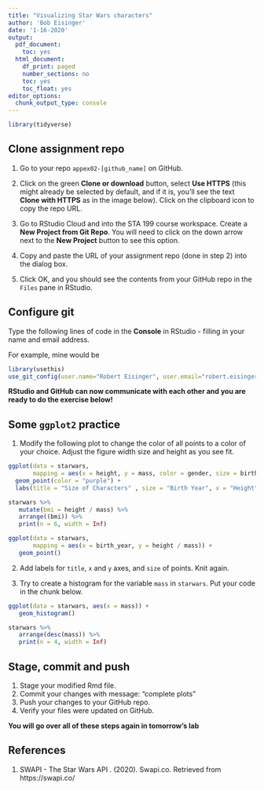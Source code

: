 ```yaml
---
title: "Visualizing Star Wars characters"
author: 'Bob Eisinger'
date: '1-16-2020'
output:
  pdf_document:
    toc: yes
  html_document:
    df_print: paged
    number_sections: no
    toc: yes
    toc_float: yes
editor_options: 
  chunk_output_type: console
---
```


```r
library(tidyverse)
```

## Clone assignment repo

1. Go to your repo `appex02-[github_name]` on GitHub.

2. Click on the green **Clone or download** button, select **Use HTTPS** 
   (this might already be selected by default, and if it is, you'll see the 
   text **Clone with HTTPS** as in the image below). 
   Click on the clipboard icon to copy the repo URL.

3. Go to RStudio Cloud and into the STA 199 course workspace. 
   Create a **New Project from Git Repo**. You will need to click on the down 
   arrow next to the **New Project** button to see this option.

4. Copy and paste the URL of your assignment repo (done in step 2) into 
   the dialog box.

5. Click OK, and you should see the contents from your GitHub repo in the 
   `Files` pane in RStudio. 

## Configure git

Type the following lines of code in the **Console** in RStudio - filling in 
your name and email address.

For example, mine would be  

```r
library(usethis)
use_git_config(user.name="Robert Eisinger", user.email="robert.eisinger@duke.edu")
``````

**RStudio and GitHub can now communicate with each other and you are ready to do the exercise below!**

## Some `ggplot2` practice

1. Modify the following plot to change the color of all points to a color of your choice. Adjust the figure width size and height as you see fit.

```r
ggplot(data = starwars, 
       mapping = aes(x = height, y = mass, color = gender, size = birth_year)) +
  geom_point(color = "purple") +
  labs(title = "Size of Characters" , size = "Birth Year", x = "Height", y = "Mass")
```

```r
starwars %>%
   mutate(bmi = height / mass) %>%
   arrange((bmi)) %>%
   print(n = 6, width = Inf)

ggplot(data = starwars,
       mapping = aes(x = birth_year, y = height / mass)) + 
   geom_point()

```

2. Add labels for `title`, `x` and `y` axes, and `size` of points. Knit again.

3. Try to create a histogram for the variable `mass` in `starwars`. Put your
   code in the chunk below.
   
```r
ggplot(data = starwars, aes(x = mass)) + 
   geom_histogram()

starwars %>%
   arrange(desc(mass)) %>%
   print(n = 4, width = Inf)
```
   
## Stage, commit and push

1. Stage your modified Rmd file.
2. Commit your changes with message: "complete plots"
3. Push your changes to your GitHub repo.
4. Verify your files were updated on GitHub.

**You will go over all of these steps again in tomorrow's lab**

## References

1. SWAPI - The Star Wars API . (2020). Swapi.co. 
   Retrieved from https://swapi.co/
